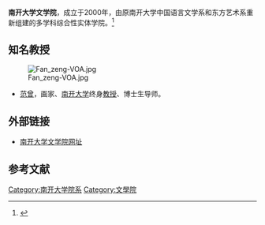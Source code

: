 '''南开大学文学院'''，成立于2000年，由原南开大学中国语言文学系和东方艺术系重新组建的多学科综合性实体学院。<ref>{{cite web|title=学院简介|url=http://wxy.nankai.edu.cn/Article/Detail/138/2370|publisher=南开大学外国语学院|accessdate=2014-09-22|archive-date=2019-05-14|archive-url=https://web.archive.org/web/20190514174315/http://wxy.nankai.edu.cn/Article/Detail/138/2370|dead-url=no}}</ref>

== 知名教授 ==
[[File:Fan_zeng-VOA.jpg|thumb]]
*[[范曾|范曾]]，画家、[[南开大学|南开大学]]终身[[教授|教授]]、博士生导师。

==外部链接==
*[http://wxy.nankai.edu.cn/ 南开大学文学院网址] {{Wayback|url=http://wxy.nankai.edu.cn/ |date=20210117223030 }}

==参考文献==
{{reflist}}

{{南开大学}}
{{南开大学/院系}}
[[Category:南开大学院系|Category:南开大学院系]]
[[Category:文學院|Category:文學院]]